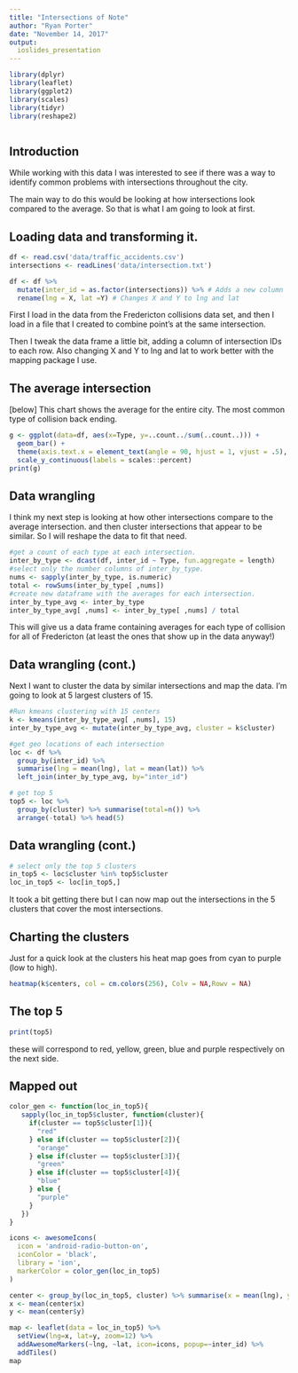 ```yaml
---
title: "Intersections of Note"
author: "Ryan Porter"
date: "November 14, 2017"
output: 
  ioslides_presentation
---
```


```r
library(dplyr)
library(leaflet)
library(ggplot2)
library(scales)
library(tidyr)
library(reshape2)



```

## Introduction

While working with this data I was interested to see if there was a way to identify common problems with intersections throughout the city.

The main way to do this would be looking at how intersections look compared to the average. So that is what I am going to look at first.

## Loading data and transforming it.

```r
df <- read.csv('data/traffic_accidents.csv')
intersections <- readLines('data/intersection.txt')

df <- df %>% 
  mutate(inter_id = as.factor(intersections)) %>% # Adds a new column
  rename(lng = X, lat =Y) # Changes X and Y to lng and lat
```

First I load in the data from the Fredericton collisions data set, and then I load in a file that I created to combine point's at the same intersection.

Then I tweak the data frame a little bit, adding a column of intersection IDs to each row. Also changing X and Y to lng and lat to work better with the mapping package I use.

## The average intersection

[below] This chart shows the average for the entire city. The most common type of collision back ending.

```r
g <- ggplot(data=df, aes(x=Type, y=..count../sum(..count..))) +
  geom_bar() +
  theme(axis.text.x = element_text(angle = 90, hjust = 1, vjust = .5), axis.title.y = element_blank()) + 
  scale_y_continuous(labels = scales::percent)
print(g)
```

## Data wrangling
I think my next step is looking at how other intersections compare to the average intersection. and then cluster intersections that appear to be similar. So I will reshape the data to fit that need.
```r
#get a count of each type at each intersection.
inter_by_type <- dcast(df, inter_id ~ Type, fun.aggregate = length)
#select only the number columns of inter_by_type.
nums <- sapply(inter_by_type, is.numeric)
total <- rowSums(inter_by_type[ ,nums])
#create new dataframe with the averages for each intersection.
inter_by_type_avg <- inter_by_type
inter_by_type_avg[ ,nums] <- inter_by_type[ ,nums] / total
```
This will give us a data frame containing averages for each type of collision for all of Fredericton (at least the ones that show up in the data anyway!)

## Data wrangling (cont.)
Next I want to cluster the data by similar intersections and map the data. I'm going to look at 5 largest clusters of 15.

```r
#Run kmeans clustering with 15 centers
k <- kmeans(inter_by_type_avg[ ,nums], 15)
inter_by_type_avg <- mutate(inter_by_type_avg, cluster = k$cluster)

#get geo locations of each intersection
loc <- df %>% 
  group_by(inter_id) %>% 
  summarise(lng = mean(lng), lat = mean(lat)) %>% 
  left_join(inter_by_type_avg, by="inter_id")

# get top 5
top5 <- loc %>%
  group_by(cluster) %>% summarise(total=n()) %>%
  arrange(-total) %>% head(5)

```
## Data wrangling (cont.)

```r
# select only the top 5 clusters
in_top5 <- loc$cluster %in% top5$cluster
loc_in_top5 <- loc[in_top5,]
```
It took a bit getting there but I can now map out the intersections in the 5 clusters that cover the most intersections.

## Charting the clusters

Just for a quick look at the clusters his heat map goes from cyan to purple (low to high).
```r
heatmap(k$centers, col = cm.colors(256), Colv = NA,Rowv = NA)

```

## The top 5

```r
print(top5)
```
these will correspond to red, yellow, green, blue and purple respectively on the next side.


## Mapped out

```r
color_gen <- function(loc_in_top5){
   sapply(loc_in_top5$cluster, function(cluster){
     if(cluster == top5$cluster[1]){
       "red"
     } else if(cluster == top5$cluster[2]){
       "orange"
     } else if(cluster == top5$cluster[3]){
       "green"
     } else if(cluster == top5$cluster[4]){
       "blue"
     } else {
       "purple"
     }
   })
}

icons <- awesomeIcons(
  icon = 'android-radio-button-on',
  iconColor = 'black',
  library = 'ion',
  markerColor = color_gen(loc_in_top5)
)

center <- group_by(loc_in_top5, cluster) %>% summarise(x = mean(lng), y = mean(lat))
x <- mean(center$x)
y <- mean(center$y)

map <- leaflet(data = loc_in_top5) %>%
  setView(lng=x, lat=y, zoom=12) %>%
  addAwesomeMarkers(~lng, ~lat, icon=icons, popup=~inter_id) %>%
  addTiles()
map
```

